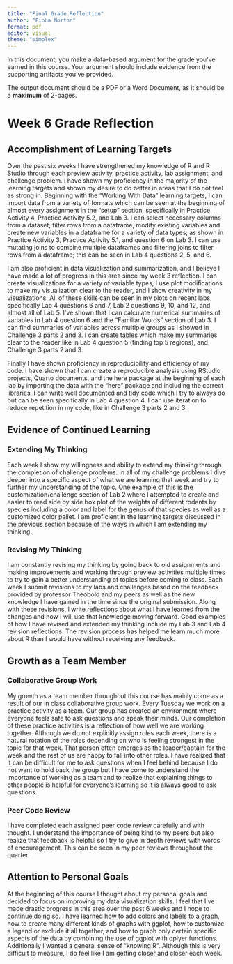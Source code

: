 ```yaml
---
title: "Final Grade Reflection"
author: "Fiona Norton"
format: pdf
editor: visual
theme: "simplex"
---
```


In this document, you make a data-based argument for the grade you've earned in this course. Your argument should include evidence from the supporting artifacts you've provided.

The output document should be a PDF or a Word Document, as it should be a **maximum** of 2-pages.

# Week 6 Grade Reflection

## Accomplishment of Learning Targets

Over the past six weeks I have strengthened my knowledge of R and R Studio through each preview activity, practice activity, lab assignment, and challenge problem. I have shown my proficiency in the majority of the learning targets and shown my desire to do better in areas that I do not feel as strong in. Beginning with the "Working With Data" learning targets, I can import data from a variety of formats which can be seen at the beginning of almost every assignment in the "setup" section, specifically in Practice Activity 4, Practice Activity 5.2, and Lab 3. I can select necessary columns from a dataset, filter rows from a dataframe, modify existing variables and create new variables in a dataframe for a variety of data types, as shown in Practice Activity 3, Practice Activity 5.1, and question 6 on Lab 3. I can use mutating joins to combine multiple dataframes and filtering joins to filter rows from a dataframe; this can be seen in Lab 4 questions 2, 5, and 6.

I am also proficient in data visualization and summarization, and I believe I have made a lot of progress in this area since my week 3 reflection. I can create visualizations for a variety of variable types, I use plot modifications to make my visualization clear to the reader, and I show creativity in my visualizations. All of these skills can be seen in my plots on recent labs, specifically Lab 4 questions 6 and 7, Lab 2 questions 9, 10, and 12, and almost all of Lab 5. I've shown that I can calculate numerical summaries of variables in Lab 4 question 6 and the "Familiar Words" section of Lab 3. I can find summaries of variables across multiple groups as I showed in Challenge 3 parts 2 and 3. I can create tables which make my summaries clear to the reader like in Lab 4 question 5 (finding top 5 regions), and Challenge 3 parts 2 and 3.

Finally I have shown proficiency in reproducibility and efficiency of my code. I have shown that I can create a reproducible analysis using RStudio projects, Quarto documents, and the here package at the beginning of each lab by importing the data with the "here" package and including the correct libraries. I can write well documented and tidy code which I try to always do but can be seen specifically in Lab 4 question 4. I can use iteration to reduce repetition in my code, like in Challenge 3 parts 2 and 3.

## Evidence of Continued Learning

### Extending My Thinking

Each week I show my willingness and ability to extend my thinking through the completion of challenge problems. In all of my challenge problems I dive deeper into a specific aspect of what we are learning that week and try to further my understanding of the topic. One example of this is the customization/challenge section of Lab 2 where I attempted to create and easier to read side by side box plot of the weights of different rodents by species including a color and label for the genus of that species as well as a customized color pallet. I am proficient in the learning targets discussed in the previous section because of the ways in which I am extending my thinking.

### Revising My Thinking

I am constantly revising my thinking by going back to old assignments and making improvements and working through preview activities multiple times to try to gain a better understanding of topics before coming to class. Each week I submit revisions to my labs and challenges based on the feedback provided by professor Theobold and my peers as well as the new knowledge I have gained in the time since the original submission. Along with these revisions, I write reflections about what I have learned from the changes and how I will use that knowledge moving forward. Good examples of how I have revised and extended my thinking include my Lab 3 and Lab 4 revision reflections. The revision process has helped me learn much more about R than I would have without receiving any feedback.

## Growth as a Team Member

### Collaborative Group Work

My growth as a team member throughout this course has mainly come as a result of our in class collaborative group work. Every Tuesday we work on a practice activity as a team. Our group has created an environment where everyone feels safe to ask questions and speak their minds. Our completion of these practice activities is a reflection of how well we are working together. Although we do not explicitly assign roles each week, there is a natural rotation of the roles depending on who is feeling strongest in the topic for that week. That person often emerges as the leader/captain for the week and the rest of us are happy to fall into other roles. I have realized that it can be difficult for me to ask questions when I feel behind because I do not want to hold back the group but I have come to understand the importance of working as a team and to realize that explaining things to other people is helpful for everyone's learning so it is always good to ask questions.

### Peer Code Review

I have completed each assigned peer code review carefully and with thought. I understand the importance of being kind to my peers but also realize that feedback is helpful so I try to give in depth reviews with words of encouragement. This can be seen in my peer reviews throughout the quarter.

## Attention to Personal Goals

At the beginning of this course I thought about my personal goals and decided to focus on improving my data visualization skills. I feel that I've made drastic progress in this area over the past 6 weeks and I hope to continue doing so. I have learned how to add colors and labels to a graph, how to create many different kinds of graphs with ggplot, how to customize a legend or exclude it all together, and how to graph only certain specific aspects of the data by combining the use of ggplot with dplyer functions. Additionally I wanted a general sense of "knowing R". Although this is very difficult to measure, I do feel like I am getting closer and closer each week.
